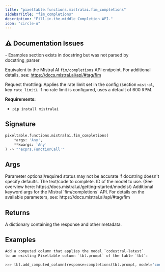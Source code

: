 ```yaml
---
title: "pixeltable.functions.mistralai.fim_completions"
sidebarTitle: "fim_completions"
description: "Fill-in-the-middle Completion API."
icon: "circle-u"
---
```

## ⚠️ Documentation Issues

<Warning>
- Examples section exists in docstring but was not parsed by docstring_parser
</Warning>

Equivalent to the Mistral AI `fim/completions` API endpoint. For additional details, see: https://docs.mistral.ai/api/#tag/fim

Request throttling: Applies the rate limit set in the config (section `mistral`, key `rate_limit`). If no rate limit is configured, uses a default of 600 RPM.

**Requirements:**

- `pip install mistralai`


## Signature

```python
pixeltable.functions.mistralai.fim_completions(
    *args: 'Any',
    **kwargs: 'Any'
) -> "'exprs.FunctionCall'"
```

## Args

<Note>
Parameter optional/required status may not be accurate if docstring doesn't specify defaults.
</Note>

<ParamField path="prompt" type="string" required>
  The text/code to complete.


</ParamField>

<ParamField path="model" type="string" required>
  ID of the model to use. (See overview here: https://docs.mistral.ai/getting-started/models/)


</ParamField>

<ParamField path="model_kwargs" type="string" required>
  Additional keyword args for the Mistral `fim/completions` API. For details on the available parameters, see: https://docs.mistral.ai/api/#tag/fim


</ParamField>

## Returns

<ResponseField name="return" type="any" required>
  A dictionary containing the response and other metadata.


</ResponseField>

## Examples

```python
Add a computed column that applies the model `codestral-latest`
to an existing Pixeltable column `tbl.prompt` of the table `tbl`:

>>> tbl.add_computed_column(response=completions(tbl.prompt, model='codestral-latest'))
```

